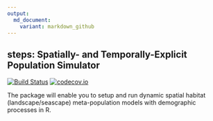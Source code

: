 ```yaml
---
output:
  md_document:
    variant: markdown_github
---
```


## **steps**: Spatially- and Temporally-Explicit Population Simulator

[![Build Status](https://travis-ci.org/skiptoniam/steps.svg?branch=master)](https://travis-ci.org/skiptoniam/steps?branch=master)
[![codecov.io](https://codecov.io/github/skiptoniam/steps/coverage.svg?branch=master)](https://codecov.io/github/skiptoniam/steps?branch=master)

The package will enable you to setup and run dynamic spatial habitat (landscape/seascape) meta-population models with demographic processes in R.